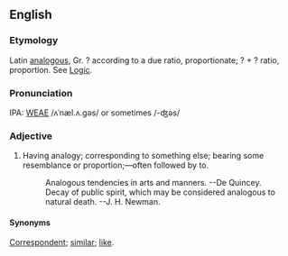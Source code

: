 ==English==
===Etymology===
Latin [[analogous]], Gr. ? according to a due ratio, proportionate; ? + ? ratio, proportion.  See  [[Logic]].

===Pronunciation===
IPA: [[WEAE]] /ʌˈnæl.ʌ.gəs/ or sometimes /-ʤəs/

===Adjective===
# Having analogy; corresponding to something else; bearing some  resemblance or proportion;&mdash;often followed by to.
#:    Analogous tendencies in arts and manners. --De Quincey.
#:    Decay of public spirit, which may be considered analogous to natural death. --J. H. Newman.

====Synonyms====
[[Correspondent]]; [[similar]]; [[like]].

<!-- material copied from Webster's Revised Unabridged Dictionary (1913) -->